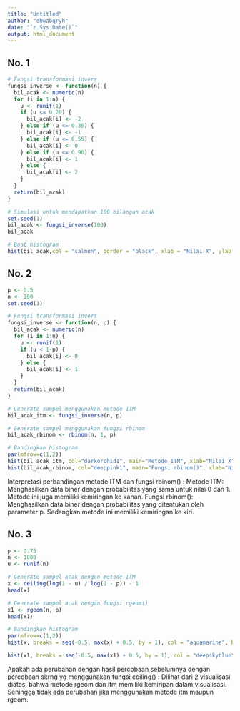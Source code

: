 ---
title: "Untitled"
author: "dhwabqryh"
date: "`r Sys.Date()`"
output: html_document
---

## No. 1
```{r}
# Fungsi transformasi invers
fungsi_inverse <- function(n) {
  bil_acak <- numeric(n)
  for (i in 1:n) {
    u <- runif(1)
    if (u <= 0.20) {
      bil_acak[i] <- -2
    } else if (u <= 0.35) {
      bil_acak[i] <- -1
    } else if (u <= 0.55) {
      bil_acak[i] <- 0
    } else if (u <= 0.90) {
      bil_acak[i] <- 1
    } else {
      bil_acak[i] <- 2
    }
  }
  return(bil_acak)
}

# Simulasi untuk mendapatkan 100 bilangan acak
set.seed(1)
bil_acak <- fungsi_inverse(100)
bil_acak

# Buat histogram
hist(bil_acak,col = "salmon", border = "black", xlab = "Nilai X", ylab = "Frekuensi", main = "Histogram Bilangan Acak")
```

## No. 2
```{r}
p <- 0.5
n <- 100
set.seed(1)

# Fungsi transformasi invers
fungsi_inverse <- function(n, p) {
  bil_acak <- numeric(n)
  for (i in 1:n) {
    u <- runif(1)
    if (u < 1-p) {
      bil_acak[i] <- 0
    } else {
      bil_acak[i] <- 1
    }
  }
  return(bil_acak)
}

# Generate sampel menggunakan metode ITM
bil_acak_itm <- fungsi_inverse(n, p)

# Generate sampel menggunakan fungsi rbinom
bil_acak_rbinom <- rbinom(n, 1, p)

# Bandingkan histogram
par(mfrow=c(1,2))
hist(bil_acak_itm, col="darkorchid1", main="Metode ITM", xlab="Nilai X", ylab="Frekuensi")
hist(bil_acak_rbinom, col="deeppink1", main="Fungsi rbinom()", xlab="Nilai X", ylab="Frekuensi")
```
Interpretasi perbandingan metode ITM dan fungsi rbinom() : 
Metode ITM: Menghasilkan data biner dengan probabilitas yang sama untuk nilai 0 dan 1. Metode ini juga memiliki kemiringan ke kanan.
Fungsi rbinom(): Menghasilkan data biner dengan probabilitas yang ditentukan oleh parameter p. Sedangkan metode ini memiliki kemiringan ke kiri.

## No. 3
```{r}
p <- 0.75
n <- 1000
u <- runif(n)

# Generate sampel acak dengan metode ITM
x <- ceiling(log(1 - u) / log(1 - p)) - 1
head(x)

# Generate sampel acak dengan fungsi rgeom()
x1 <- rgeom(n, p)
head(x1)

# Bandingkan histogram
par(mfrow=c(1,2))
hist(x, breaks = seq(-0.5, max(x) + 0.5, by = 1), col = "aquamarine", border = "black", xlab = "Nilai x", ylab = "Frekuensi", main = "Histogram Geometrik ITM")

hist(x1, breaks = seq(-0.5, max(x1) + 0.5, by = 1), col = "deepskyblue", border = "black", xlab = "Nilai x", ylab = "Frekuensi", main = "Histogram Geometrik rgeom()")
```
Apakah ada perubahan dengan hasil percobaan sebelumnya dengan percobaan skrng yg menggunakan fungsi ceiling() :
Dilihat dari 2 visualisasi diatas, bahwa metode rgeom dan itm memiliki kemiripan dalam visualisasi. Sehingga tidak ada perubahan jika menggunakan metode itm maupun rgeom.


